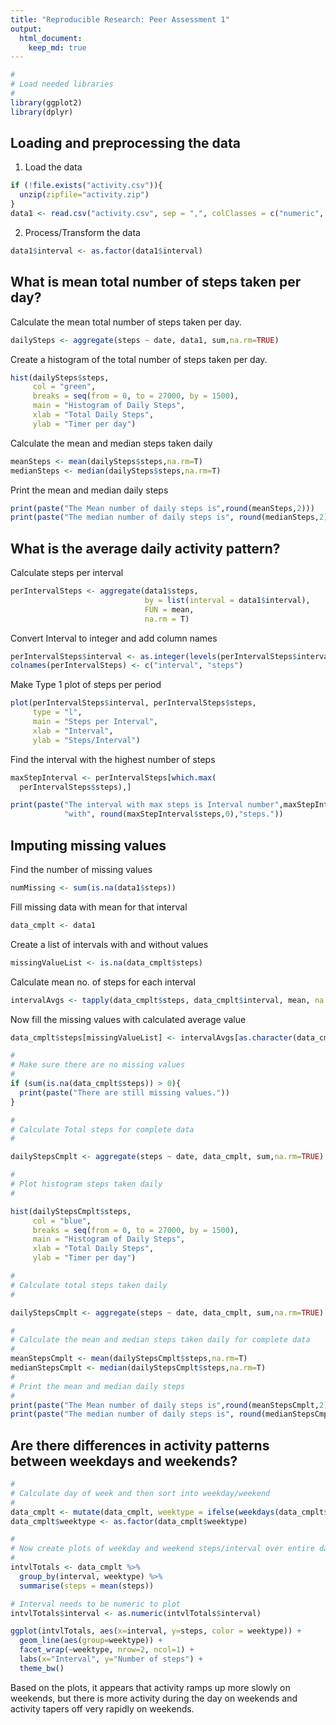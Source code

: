 ```yaml
---
title: "Reproducible Research: Peer Assessment 1"
output: 
  html_document:
    keep_md: true
---
```

```r
#
# Load needed libraries
#
library(ggplot2)
library(dplyr)
```

## Loading and preprocessing the data

1. Load the data  

```r
if (!file.exists("activity.csv")){
  unzip(zipfile="activity.zip")
}  
data1 <- read.csv("activity.csv", sep = ",", colClasses = c("numeric", "Date", "numeric"))
```

2. Process/Transform the data

```r
data1$interval <- as.factor(data1$interval)
```

## What is mean total number of steps taken per day?

Calculate the mean total number of steps taken per day.  
```r
dailySteps <- aggregate(steps ~ date, data1, sum,na.rm=TRUE)
```

Create a histogram of the total number of steps taken per day.

```r
hist(dailySteps$steps, 
     col = "green",
     breaks = seq(from = 0, to = 27000, by = 1500),
     main = "Histogram of Daily Steps", 
     xlab = "Total Daily Steps",
     ylab = "Timer per day")

```

Calculate the mean and median steps taken daily  

```r
meanSteps <- mean(dailySteps$steps,na.rm=T)
medianSteps <- median(dailySteps$steps,na.rm=T)
```

Print the mean and median daily steps  

```r
print(paste("The Mean number of daily steps is",round(meanSteps,2)))
print(paste("The median number of daily steps is", round(medianSteps,2)))
```

## What is the average daily activity pattern?

Calculate steps per interval  

```r
perIntervalSteps <- aggregate(data1$steps,
                              by = list(interval = data1$interval),
                              FUN = mean,
                              na.rm = T)
```

Convert Interval to integer and add column names
```r
perIntervalSteps$interval <- as.integer(levels(perIntervalSteps$interval)[perIntervalSteps$interval])
colnames(perIntervalSteps) <- c("interval", "steps")
```

Make Type 1 plot of steps per period  

```r
plot(perIntervalSteps$interval, perIntervalSteps$steps,
     type = "l",
     main = "Steps per Interval",
     xlab = "Interval",
     ylab = "Steps/Interval")
```

Find the interval with the highest number of steps  

```r
maxStepInterval <- perIntervalSteps[which.max(  
  perIntervalSteps$steps),]

print(paste("The interval with max steps is Interval number",maxStepInterval$interval,
            "with", round(maxStepInterval$steps,0),"steps."))
```


## Imputing missing values

Find the number of missing values  

```r
numMissing <- sum(is.na(data1$steps))
```

Fill missing data with mean for that interval  

```r
data_cmplt <- data1
```

Create a list of intervals with and without values  

```r
missingValueList <- is.na(data_cmplt$steps)
```
Calculate mean no. of steps for each interval  

```r
intervalAvgs <- tapply(data_cmplt$steps, data_cmplt$interval, mean, na.rm=TRUE, simplify=TRUE)
```

Now fill the missing values with calculated average value  

```r
data_cmplt$steps[missingValueList] <- intervalAvgs[as.character(data_cmplt$interval[missingValueList])]
```

```r
#
# Make sure there are no missing values
#
if (sum(is.na(data_cmplt$steps)) > 0){
  print(paste("There are still missing values."))
}

#
# Calculate Total steps for complete data
#

dailyStepsCmplt <- aggregate(steps ~ date, data_cmplt, sum,na.rm=TRUE)

#
# Plot histogram steps taken daily
#

hist(dailyStepsCmplt$steps, 
     col = "blue",
     breaks = seq(from = 0, to = 27000, by = 1500),
     main = "Histogram of Daily Steps", 
     xlab = "Total Daily Steps",
     ylab = "Timer per day")

#
# Calculate total steps taken daily
#

dailyStepsCmplt <- aggregate(steps ~ date, data_cmplt, sum,na.rm=TRUE)

#
# Calculate the mean and median steps taken daily for complete data
#
meanStepsCmplt <- mean(dailyStepsCmplt$steps,na.rm=T)
medianStepsCmplt <- median(dailyStepsCmplt$steps,na.rm=T)
#
# Print the mean and median daily steps
#
print(paste("The Mean number of daily steps is",round(meanStepsCmplt,2)))
print(paste("The median number of daily steps is", round(medianStepsCmplt,2)))

```




## Are there differences in activity patterns between weekdays and weekends?

```r
#
# Calculate day of week and then sort into weekday/weekend
#
data_cmplt <- mutate(data_cmplt, weektype = ifelse(weekdays(data_cmplt$date) == "Saturday" | weekdays(data_cmplt$date) == "Sunday", "weekend", "weekday"))
data_cmplt$weektype <- as.factor(data_cmplt$weektype)

#
# Now create plots of weekday and weekend steps/interval over entire day
#
intvlTotals <- data_cmplt %>%
  group_by(interval, weektype) %>%
  summarise(steps = mean(steps))

# Interval needs to be numeric to plot
intvlTotals$interval <- as.numeric(intvlTotals$interval)

ggplot(intvlTotals, aes(x=interval, y=steps, color = weektype)) + 
  geom_line(aes(group=weektype)) + 
  facet_wrap(~weektype, nrow=2, ncol=1) +
  labs(x="Interval", y="Number of steps") +
  theme_bw()

```

Based on the plots, it appears that activity ramps up more slowly on
weekends, but there is more activity during the day on weekends and
activity tapers off very rapidly on weekends.